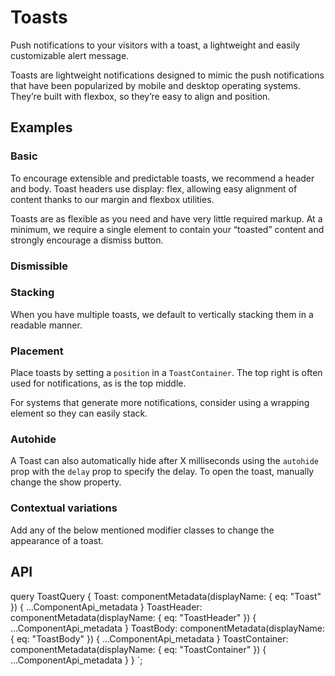 


# Toasts

<p className="lead">
  Push notifications to your visitors with a toast, a lightweight and easily customizable alert message.
</p>

Toasts are lightweight notifications designed to mimic the push notifications that have been popularized by mobile and desktop operating systems. They’re built with flexbox, so they’re easy to align and position.

## Examples

### Basic

To encourage extensible and predictable toasts, we recommend a header and body. Toast headers use display: flex, allowing easy alignment of content thanks to our margin and flexbox utilities.

Toasts are as flexible as you need and have very little required markup. At a minimum, we require a single element to contain your “toasted” content and strongly encourage a dismiss button.

<ReactPlayground codeText={ToastBasic} />

### Dismissible

<ReactPlayground codeText={ToastDismissible} />

### Stacking

When you have multiple toasts, we default to vertically stacking them in a readable manner.

<ReactPlayground codeText={ToastStacking} />

### Placement

Place toasts by setting a `position` in a `ToastContainer`. The top right is often used for notifications, as is the top middle.

<ReactPlayground codeText={ToastPlacement} />

For systems that generate more notifications, consider using a wrapping element so they can easily stack.

<ReactPlayground codeText={ToastPlacementMulti} />

### Autohide

A Toast can also automatically hide after X milliseconds using the `autohide` prop with the `delay` prop to specify the delay. To open the toast, manually change the show property.

<ReactPlayground codeText={ToastAutohide} />

### Contextual variations

Add any of the below mentioned modifier classes to change the appearance of a toast.

<ReactPlayground codeText={ToastContextual} />

## API

<ComponentApi metadata={props.data.Toast} />
<ComponentApi metadata={props.data.ToastHeader}/>
<ComponentApi metadata={props.data.ToastBody}/>
<ComponentApi metadata={props.data.ToastContainer} />

  query ToastQuery {
    Toast: componentMetadata(displayName: { eq: "Toast" }) {
      ...ComponentApi_metadata
    }
    ToastHeader: componentMetadata(displayName: { eq: "ToastHeader" }) {
      ...ComponentApi_metadata
    }
    ToastBody: componentMetadata(displayName: { eq: "ToastBody" }) {
      ...ComponentApi_metadata
    }
    ToastContainer: componentMetadata(displayName: { eq: "ToastContainer" }) {
      ...ComponentApi_metadata
    }
  }
`;
